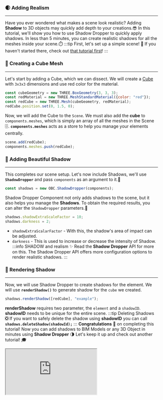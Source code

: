 ### 🌒 Adding Realism
---
Have you ever wondered what makes a scene look realistic?
Adding **Shadow** to 3D objects may quickly add depth to your creations.😎
In this tutorial, we'll show you how to use Shadow Dropper to quickly apply shadows.
In less than 5 minutes, you can create realistic shadows for all the meshes inside your scene.⏱️
:::tip First, let's set up a simple scene!
👀 If you haven't started there, check out [that tutorial first](SimpleScene.mdx)!
:::
### 🎲 Creating a Cube Mesh
---
Let's start by adding a Cube, which we can dissect.
We will create a [Cube](https://threejs.org/docs/index.html?q=box#api/en/geometries/BoxGeometry)
with `3x3x3` dimensions and use red color for the material.

```js
const cubeGeometry = new THREE.BoxGeometry(3, 3, 3);
const redMaterial = new THREE.MeshStandardMaterial({color: "red"});
const redCube = new THREE.Mesh(cubeGeometry, redMaterial);
redCube.position.set(0, 1.5, 0);
```
Now, we will add the Cube to the `Scene`. We must also add the **cube** to `components.meshes`,
which is simply an array of all the meshes in the Scene 🗄️.
**`components.meshes`** acts as a store to help you manage your elements centrally.

```js
scene.add(redCube);
components.meshes.push(redCube);
```
### 🌚 Adding Beautiful Shadow
---
This completes our scene setup. Let's now include Shadows,
we'll use **`ShadowDropper`** and pass `components` as an argument to it.🔗

```js
const shadows = new OBC.ShadowDropper(components);
```
Shadow Dropper Component not only adds shadows to the scene, but it also helps you manage the **Shadows**.
To obtain the required results, you can alter the `ShadowDropper` parameters.🔧

```js
shadows.shadowExtraScaleFactor = 10;
shadows.darkness = 2;
```
- `shadowExtraScalarFactor` - With this, the shadow's area of impact can be adjusted.
- `darkness` - This is used to increase or decrease the intensity of Shadow.
:::info SHADOW and realism ✨
Read the **Shadow Dropper** API for more on this.
The Shadow Dropper API offers more configuration options to render realistic shadows.
:::
### 🎨 Rendering Shadow
---
Now, we will use Shadow Dropper to create shadows for the element.
We will use **`renderShadow()`** to generate shadow for the `cube` we created.

```js
shadows.renderShadow([redCube], "example");
```
**renderShadow** requires two parameter, the `element` and a `shadowID`.
**shadowID** needs to be unique for the entire scene.
:::tip Deleting Shadows
❎ If you want to safely delete the shadow using **shadowID** you can call
**`shadows.deleteShadow(shadowId);`**
:::
**Congratulations** 🎉 on completing this tutorial!
Now you can add shadows to BIM Models or any 3D Object in minutes using
**Shadow Dropper** 🌗
Let's keep it up and check out another tutorial! 🎓


  <iframe src="https://ifcjs.github.io/components/src/navigation/ShadowDropper/index.html"></iframe>

  